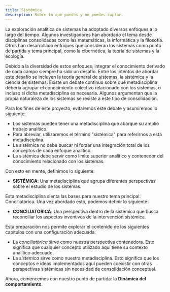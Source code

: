 ```yaml
---
title: Sistémica
description: Sobre lo que puedes y no puedes captar.
---
```


La exploración analítica de sistemas ha adoptado diversos enfoques a lo largo del tiempo. Algunos investigadores han abordado el tema desde disciplinas consolidadas como las matemáticas, la informática y la filosofía. Otros han desarrollado enfoques que consideran los sistemas como punto de partida y tema principal, como la cibernética, la teoría de sistemas y la ecología.

Debido a la diversidad de estos enfoques, integrar el conocimiento derivado de cada campo siempre ha sido un desafío. Entre los intentos de abordar este desafío se incluyen la teoría general de sistemas, la sistémica y la ciencia de sistemas. Existe un debate continuo sobre qué metadisciplina debería agrupar el conocimiento colectivo relacionado con los sistemas, o incluso si dicha metadisciplina es necesaria. Algunos argumentan que la propia naturaleza de los sistemas se resiste a este tipo de consolidación.

Para los fines de este proyecto, evitaremos este debate y asumiremos lo siguiente:
- Los sistemas pueden tener una metadisciplina que abarque su amplio trabajo analítico.
- Para abreviar, utilizaremos el término "sistémica" para referirnos a esta metadisciplina.
- La sistémica no debe buscar ni forzar una integración total de los conceptos de cada enfoque analítico. 
- La sistémica debe servir como límite superior analítico y contenedor del conocimiento relacionado con los sistemas.

Con esto en mente, definimos lo siguiente:

- **SISTÉMICA**: Una metadisciplina que agrupa diferentes perspectivas sobre el estudio de los sistemas.

Esta metadisciplina sienta las bases para nuestro tema principal: Conciliatórica. Una vez abordado esto, podemos definir lo siguiente:

- **CONCILIATÓRICA**: Una perspectiva dentro de la sistémica que busca reconciliar los aspectos inventivos de la intervención sistémica.

Esta preparación nos permite explorar el contenido de los siguientes capítulos con una configuración adecuada:

- La *conciliatórica* sirve como nuestra perspectiva contenedora. Esto significa que cualquier concepto utilizado aquí tiene su contexto analítico adecuado.
- La *sistémica* sirve como nuestra metadisciplina. Esto significa que los conceptos e ideas implementados aquí pueden coexistir con otras perspectivas sistémicas sin necesidad de consolidación conceptual.

Ahora, comencemos con nuestro punto de partida: la **Dinámica del comportamiento**.
